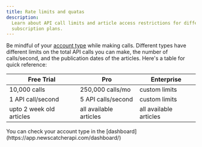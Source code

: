 ```yaml
---
title: Rate limits and quatas
description:
  Learn about API call limits and article access restrictions for different
  subscription plans.
---
```


Be mindful of your
[account type](https://newscatcherapi.com/news-api#news-api-pricing) while
making calls. Different types have different limits on the total API calls you
can make, the number of calls/second, and the publication dates of the articles.
Here's a table for quick reference:

| Free Trial               | Pro                    | Enterprise             |
| ------------------------ | ---------------------- | ---------------------- |
| 10,000 calls             | 250,000 calls/mo       | custom limits          |
| 1 API call/second        | 5 API calls/second     | custom limits          |
| upto 2 week old articles | all available articles | all available articles |

<Info>
  You can check your account type in the
  [dashboard](https://app.newscatcherapi.com/dashboard/)
</Info>
